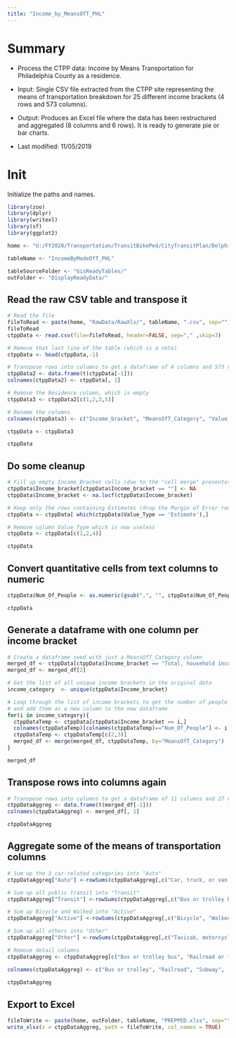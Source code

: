 ```yaml
---
title: "Income_by_MeansOfT_PHL"
---
```


# Summary

* Process the CTPP data: Income by Means Transportation for Philadelphia County as a residence. 

* Input: Single CSV file extracted from the CTPP site representing the means of transportation breakdown for 25 different income brackets (4 rows and 573 columns).  

* Output: Produces an Excel file where the data has been restructured and aggregated (8 columns and 6 rows). It is ready to generate pie or bar charts.

* Last modified: 11/05/2019

# Init

Initialize the paths and names. 

```r

library(zoo)
library(dplyr)
library(writexl) 
library(sf)
library(ggplot2)

home <- "U:/FY2020/Transportation/TransitBikePed/CityTransitPlan/Delphine_CityTransitPlan/CtppAnalysis/Data3rdPass/"

tableName <- "IncomeByModeOfT_PHL"

tableSourceFolder <- "GisReadyTables/"
outFolder <- "DisplayReadyData/"

```

## Read the raw CSV table and transpose it

```r

# Read the file
fileToRead <- paste(home, "RawData/RawXls/", tableName, ".csv", sep="")
fileToRead
ctppData <- read.csv(file=fileToRead, header=FALSE, sep="," ,skip=3)

# Remove that last line of the table (which is a note)
ctppData <- head(ctppData,-1)

# Transpose rows into columns to get a dataframe of 4 columns and 573 rows
ctppData2 <- data.frame(t(ctppData[-1]))
colnames(ctppData2) <- ctppData[, 1]

# Remove the Residence column, which is empty
ctppData3 <- ctppData2[c(1,2,3,5)]

# Rename the columns
colnames(ctppData3) <- c("Income_bracket", "MeansOfT_Category", "Value_Type", "Num_Of_People")

ctppData <- ctppData3

ctppData

```

## Do some cleanup

```r

# Fill up empty Income_Bracket cells (due to the "cell merge" presentation) with last previous value
ctppData$Income_bracket[ctppData$Income_bracket == ""] <- NA
ctppData$Income_bracket <- na.locf(ctppData$Income_bracket)

# Keep only the rows containing Estimates (drop the Margin of Error rows)
ctppData <- ctppData[ which(ctppData$Value_Type == 'Estimate'),]

# Remove column Value_Type which is now useless
ctppData <- ctppData[c(1,2,4)]

ctppData

```


## Convert quantitative cells from text columns to numeric

``` r

ctppData$Num_Of_People <- as.numeric(gsub(",", "", ctppData$Num_Of_People))

ctppData
```

## Generate a dataframe with one column per income bracket

```r

# Create a dataframe seed with just a MeansOfT_Category column
merged_df <- ctppData[ctppData$Income_bracket == "Total, household income",]
merged_df <- merged_df[2] 

# Get the list of all unique income brackets in the original data
income_category  <- unique(ctppData$Income_bracket)

# Loop through the list of income brackets to get the number of people values for each bracket in each MeansOfT category
# and add them as a new column to the new dataframe  
for(i in income_category){
  ctppDataTemp <- ctppData[ctppData$Income_bracket == i,]
  colnames(ctppDataTemp)[colnames(ctppDataTemp)=="Num_Of_People"] <- i
  ctppDataTemp <- ctppDataTemp[c(2,3)]
  merged_df <- merge(merged_df, ctppDataTemp, by="MeansOfT_Category")
}

merged_df

```

## Transpose rows into columns again

```r

# Transpose rows into columns to get a dataframe of 11 columns and 27 rows 
ctppDataAggreg <- data.frame(t(merged_df[-1]))
colnames(ctppDataAggreg) <- merged_df[, 1]

ctppDataAggreg
```

## Aggregate some of the means of transportation columns

``` r

# Sum up the 3 car-related categories into "Auto"
ctppDataAggreg["Auto"] <-rowSums(ctppDataAggreg[,c("Car, truck, or van -- Drove alone", "Car, truck, or van -- In a 2-person carpool", "Car, truck, or van -- In a 3-or-more person carpool")])

# Sum up all public transit into "Transit"
ctppDataAggreg["Transit"] <-rowSums(ctppDataAggreg[,c("Bus or trolley bus", "Railroad or ferryboat",	"Streetcar, trolley car, subway, or elevated")])

# Sum up Bicycle and Walked into "Active"
ctppDataAggreg["Active"] <-rowSums(ctppDataAggreg[,c("Bicycle", "Walked")])

# Sum up all others into "Other"
ctppDataAggreg["Other"] <-rowSums(ctppDataAggreg[,c("Taxicab, motorcycle or other method", "Worked at home")])

# Remove detail columns
ctppDataAggreg <- ctppDataAggreg[c("Bus or trolley bus", "Railroad or ferryboat", "Streetcar, trolley car, subway, or elevated",  "Auto", "Transit", "Active", "Other", "Total, means of transportation")]

colnames(ctppDataAggreg) <- c("Bus or trolley", "Railroad", "Subway",  "Auto", "Transit", "Active", "Other", "Total")
  
ctppDataAggreg

```

## Export to Excel

```r

fileToWrite <- paste(home, outFolder, tableName, "PREPPED.xlsx", sep="")
write_xlsx(x = ctppDataAggreg, path = fileToWrite, col_names = TRUE)

```

